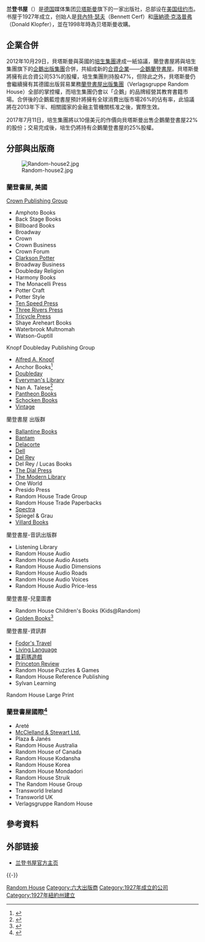 {{Infobox_Company
| image        = [[Image:Random_House_Corporate_Logo_2011.jpg|300px]]
|company_name     = 蘭登書屋
|company_name_en= Random House, Inc.
|foundation       = 1927年
| founder          = [[貝內特·瑟夫|貝內特·瑟夫]]（Bennett Cerf）<br>[[唐納德·克洛普弗|唐納德·克洛普弗]]（Donald Klopfer）
| company_logo     = 
| company_type     = [[贝塔斯曼|贝塔斯曼]]獨資子公司
| location      = {{USA}}[[纽约|纽约]]（世界總部）<br />{{IND}}[[諾伊達|諾伊達]]<br />{{GER}}[[慕尼黑|慕尼黑]]（德國總部）<br />{{UK}}[[伦敦|伦敦]]（英國總部）
| key_people       =Markus Dohle ([[主席|主席]]兼[[首席执行官|首席执行官]])<br /> Edward Volini (副主席兼[[首席运营官|首席运营官]])<br /> Dr. Joerg Pfuhl (Verlagsgruppe Random House)<br />Gail Rebuck (Random House Group)
| num_employees    = 5,764 (截至2007年12月31日)
| industry         = [[出版業|图书出版]]
| products         = [[图书|图书]]
| revenue          = {{profit}}$20.03亿[[美元|美元]] (2008)
| homepage         = {{URL|http://www.randomhouse.com}}
}}
'''兰登书屋'''（{{lang-en|Random House}}）是[[德国|德国]]媒体集团[[贝塔斯曼|贝塔斯曼]]旗下的一家出版社，总部设在[[美国|美国]][[纽约市|纽约市]]。书屋于1927年成立，创始人是[[貝內特·瑟夫|貝內特·瑟夫]]（Bennett Cerf）和[[唐納德·克洛普弗|唐納德·克洛普弗]]（Donald Klopfer），並在1998年時為贝塔斯曼收購。

==企業合併==
2012年10月29日，貝塔斯曼與英國的[[培生集團|培生集團]]達成一紙協議，蘭登書屋將與培生集團旗下的[[企鵝出版集團|企鵝出版集團]]合併，共組成新的[[合資企業|合資企業]]——[[企鵝蘭登書屋|企鵝蘭登書屋]]。貝塔斯曼將擁有此合資公司53%的股權，培生集團則持股47%，但除此之外，貝塔斯曼仍會繼續擁有其德國出版貿易業務[[蘭登書屋出版集團|蘭登書屋出版集團]]（Verlagsgruppe Random House）全部的掌控權，而培生集團仍會以「企鵝」的品牌經營其教育書籍市場。合併後的企鵝藍燈書屋預計將擁有全球消費出版市場26%的佔有率，此協議將在2013年下半、相關國家的金融主管機關核准之後，實際生效{{R|Penguin Random House}}{{R|Press Release}}。

2017年7月11日，培生集團將以10億美元的作價向貝塔斯曼出售企鵝蘭登書屋22%的股份；交易完成後，培生仍將持有企鵝蘭登書屋的25%股權。

==分部與出版商==
[[File:Random-house2.jpg|thumb]]
===蘭登書屋, 美國===
;[[Crown_Publishing_Group|Crown Publishing Group]]
* Amphoto Books
* Back Stage Books
* Billboard Books
* Broadway
* Crown
* Crown Business
* Crown Forum
* [[Clarkson_Potter|Clarkson Potter]]
* Broadway Business
* Doubleday Religion
* Harmony Books
* The Monacelli Press
* Potter Craft
* Potter Style
* [[Ten_Speed_Press|Ten Speed Press]]
* [[Three_Rivers_Press|Three Rivers Press]]
* [[Tricycle_Press|Tricycle Press]]
* Shaye Areheart Books
* Waterbrook Multnomah
* Watson-Guptill
;Knopf Doubleday Publishing Group<!--諾普-雙日出版集團-->
* [[Alfred_A._Knopf|Alfred A. Knopf]]<!--台譯"亞飛諾普"-->
* Anchor Books<ref>{{cite web|url=http://vintage-anchor.knopfdoubleday.com/|title=Vintage Books - Knopf Doubleday|work=Knopf Doubleday|accessdate=2010-03-09|archive-date=2020-11-15|archive-url=https://web.archive.org/web/20201115232844/http://vintage-anchor.knopfdoubleday.com/|dead-url=no}}</ref>
* [[Doubleday_(publisher)|Doubleday]]
* [[Everyman's_Library|Everyman's Library]]
* Nan A. Talese<ref>{{cite web|url=http://nan-a-talese.knopfdoubleday.com/|title=Nan A. Talese - Knopf Doubleday|work=Knopf Doubleday|accessdate=2010-03-09|archive-date=2020-11-24|archive-url=https://web.archive.org/web/20201124071412/http://nan-a-talese.knopfdoubleday.com/|dead-url=no}}</ref>
* [[Pantheon_Books|Pantheon Books]]
* [[Schocken_Books|Schocken Books]]
*[[Vintage_Books_(出版社)|Vintage]]

; 蘭登書屋 出版群
* [[Ballantine_Books|Ballantine Books]]
* [[Bantam_Books|Bantam]]
* [[Delacorte_Press|Delacorte]]
* [[Dell_Publishing|Dell]]
* [[Del_Rey_Books|Del Rey]]
* Del Rey / Lucas Books
* [[Dial_Press|The Dial Press]]
* [[Modern_Library|The Modern Library]]
* One World
* Presido Press
* Random House Trade Group
* Random House Trade Paperbacks
* [[Bantam_Spectra|Spectra]]
* Spiegel & Grau
* [[Villard_Books|Villard Books]]
;蘭登書屋-音訊出版群
* Listening Library
* Random House Audio
* Random House Audio Assets
* Random House Audio Dimensions
* Random House Audio Roads
* Random House Audio Voices
* Random House Audio Price-less
;蘭登書屋-兒童圖書
* Random House Children's Books (Kids@Random)
* [[Little_Golden_Books|Golden Books]]<ref>{{cite web|url=http://www.randomhouse.com/golden/lgb/|title=Little Golden Books|publisher=|accessdate=2010-03-09|archive-date=2013-09-25|archive-url=https://web.archive.org/web/20130925095439/http://www.randomhouse.com/golden/lgb/|dead-url=no}}</ref>
;蘭登書屋-資訊群
* [[Fodors|Fodor's Travel]]
* [[Living_Language_(publisher)|Living Language]]
* [[普莉瑪遊戲|普莉瑪遊戲]]
* [[Princeton_Review|Princeton Review]]
* Random House Puzzles & Games
* Random House Reference Publishing
* Sylvan Learning
;Random House Large Print


===蘭登書屋國際<ref>{{cite web|url=http://www.randomhouse.biz/ourpublishers/|title=penguinrandomhouse.biz - Our Publishers|publisher=|accessdate=2010-03-09|archive-date=2015-02-01|archive-url=https://web.archive.org/web/20150201163557/http://www.randomhouse.biz/ourpublishers/|dead-url=no}}</ref>===
* Areté
* [[McClelland_&_Stewart|McClelland & Stewart Ltd.]]
* Plaza & Janés
* Random House Australia
* Random House of Canada
* Random House Kodansha
* Random House Korea
* Random House Mondadori
* Random House Struik
* The Random House Group
* Transworld Ireland
* Transworld UK
* Verlagsgruppe Random House

==參考資料==
{{reflist|2|refs=
<ref name="Penguin Random House">{{cite web |url=http://www.npr.org/templates/story/story.php?storyId=163848704 |language=en |title=Pearson, Bertelsmann Confirm Publishing Tie-Up |publisher=[[NPR|NPR]]，轉自[[美聯社|美聯社]] |date=2012年10月29日 |accessdate=2012年11月8日 |archive-date=2012年11月5日 |archive-url=https://web.archive.org/web/20121105021821/http://www.npr.org/templates/story/story.php?storyId=163848704 |dead-url=no }}</ref>

<ref name="Press Release">{{cite web |url=http://www.randomhouse.biz/media/publicity/ |language=en |title=Bertelsmann and Pearson to Combine Book Businesses |publisher=藍燈書屋官方新聞稿 |date=2012年10月29日 |accessdate=2012年11月8日 |archive-date=2014年7月3日 |archive-url=https://web.archive.org/web/20140703050711/http://www.randomhouse.biz/media/publicity/ |dead-url=no }}</ref>
}}

== 外部链接 ==
* {{en}} [http://www.randomhouse.com/ 兰登书屋官方主页]{{Wayback|url=http://www.randomhouse.com/ |date=20200513042830 }}

{{-}}
{{六大出版商}}
{{Authority control}}
[[Category:纽约市出版公司|Random House]]
[[Category:六大出版商|Category:六大出版商]]
[[Category:1927年成立的公司|Category:1927年成立的公司]]
[[Category:1927年紐約州建立|Category:1927年紐約州建立]]